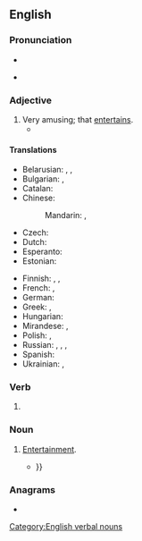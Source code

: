 ==English==
{{root|en|ine-pro|*ten-}}

===Pronunciation===
* {{audio|en|en-us-entertaining.ogg|Audio (US)}}

* {{rhymes|en|eɪnɪŋ|s=4}}

===Adjective===
{{en-adj}}

# Very amusing; that [[entertain]]s.
#* {{quote-journal
|en
|date=October 1, 2011
|author=Phil Dawkes
|title=Sunderland 2 - 2 West Brom
|work=BBC Sport
|url=http://news.bbc.co.uk/sport2/hi/football/eng_prem/15045630.stm
|page=
|passage=Sunderland came back from two goals down to earn a point from an '''entertaining''' encounter with West Brom.}}

====Translations====
{{trans-top|amusing}}
* Belarusian: {{t|be|заба́ўны}}, {{t|be|займа́льны}}, {{t|be|забаўля́льны}}
* Bulgarian: {{t+|bg|заба́вен}}, {{t+|bg|занима́телен}}
* Catalan: {{t+|ca|divertit}}
* Chinese:
*: Mandarin: {{t+|cmn|有趣|tr=yǒuqù}}, {{t+|cmn|逗|tr=dòu}} {{qualifier|colloquial}}
* Czech: {{t+|cs|zábavný}}
* Dutch: {{t+|nl|vermakelijk}}
* Esperanto: {{t-needed|eo}}
* Estonian: {{t|et|meelelahutuslik}}
{{trans-mid}}
* Finnish: {{t+|fi|viihdyttävä}}, {{t+|fi|huvittava}}, {{t+|fi|hauska}}
* French: {{t+|fr|divertissant|m}}, {{t+|fr|distrayant}}
* German: {{t+|de|unterhaltsam}}
* Greek: {{t+|el|διασκεδαστικός|m}}, {{t+|el|ψυχαγωγικός|m}}
* Hungarian: {{t+|hu|szórakoztató}}
* Mirandese: {{t|mwl|adbertido|m}}, {{t|mwl|adbertida|f}}
* Polish: {{t+|pl|zabawny}}, {{t|pl|zajmujący}}
* Russian: {{t+|ru|развлека́тельный}}, {{t+|ru|заба́вный}}, {{t+|ru|занима́тельный}}, {{t+|ru|курьёзный}}
* Spanish: {{t+|es|divertido|m}}
* Ukrainian: {{t|uk|розважа́льний}}, {{t|uk|заба́вний}}
{{trans-bottom}}

===Verb===
{{head|en|verb form}}

# {{present participle of|en|entertain|nocat=1}}

===Noun===
{{en-noun}}

# {{lb|en|archaic}} [[entertainment|Entertainment]].
#* {{quote-book|en|year=1889|author=George Herbert Curteis|title=Bishop Selwyn of New Zealand, and of Lichfield|passage=As soon as the festival was over, and the usual routine of summer '''entertainings''' and meetings had been got through, the Bishop and Mrs. Selwyn, accompanied by their large family party and some friends, started for a quiet holiday {{...}}}}

===Anagrams===
* {{anagrams|en|a=aeegiinnnrtt|intenerating}}

[[Category:English verbal nouns]]
{{C|en|Personality}}